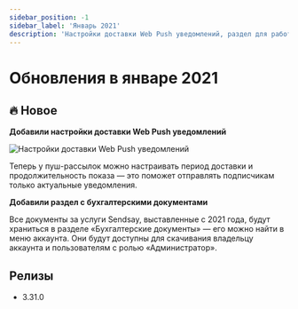 ```yaml
---
sidebar_position: -1
sidebar_label: 'Январь 2021'
description: 'Настройки доставки Web Push уведомлений, раздел для работы с бухгалтерскими документами'
---
```



# Обновления в январе 2021

## 🔥 Новое

**Добавили настройки доставки Web Push уведомлений**

<p align="left">
  <img src={webPushSettings} alt="Настройки доставки Web Push уведомлений" />
</p>

Теперь у пуш-рассылок можно настраивать период доставки и продолжительность показа — это поможет отправлять подписчикам только актуальные уведомления.

**Добавили раздел с бухгалтерскими документами**

Все документы за услуги Sendsay, выставленные с 2021 года, будут храниться в разделе «Бухгалтерские документы» — его можно найти в меню аккаунта. Они будут доступны для скачивания владельцу аккаунта и пользователям с ролью «Администратор».

## Релизы

- 3.31.0
